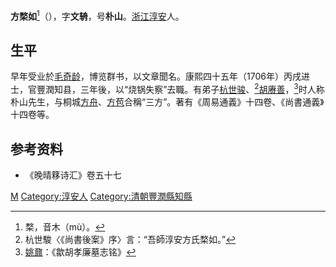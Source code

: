 '''方楘如'''<ref>楘，音木（mù）。</ref>（{{bd|?||?|}}），字'''文辀'''，号'''朴山'''。[[浙江|浙江]][[淳安|淳安]]人。

== 生平 ==
早年受业於[[毛奇龄|毛奇龄]]，博览群书，以文章聞名。康熙四十五年（1706年）丙戌进士，官豐潤知县，三年後，以“烧锅失察”去職。有弟子[[杭世骏|杭世骏]]、<ref>杭世駿〈《尚書後案》序〉言：“吾師淳安方氏楘如。”</ref>[[胡赓善|胡赓善]]，<ref>[[姚鼐|姚鼐]]：《歙胡孝廉墓志铭》</ref>时人称朴山先生，与桐城[[方舟|方舟]]、[[方苞|方苞]]合稱“三方”。著有《周易通義》十四卷、《尚書通義》十四卷等。

== 参考资料 ==
{{reflist}}
*《晚晴簃诗汇》卷五十七

{{康熙四十五年丙戌科殿試金榜}}

{{Authority control}}

{{DEFAULTSORT:Fang方}}
[[Category:方姓|M]]
[[Category:淳安人|Category:淳安人]]
[[Category:清朝豐潤縣知縣|Category:清朝豐潤縣知縣]]